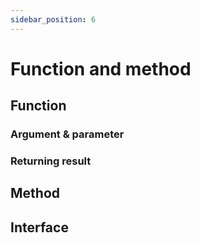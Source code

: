 ```yaml
---
sidebar_position: 6
---
```


# Function and method

## Function

### Argument & parameter

### Returning result

## Method

## Interface
